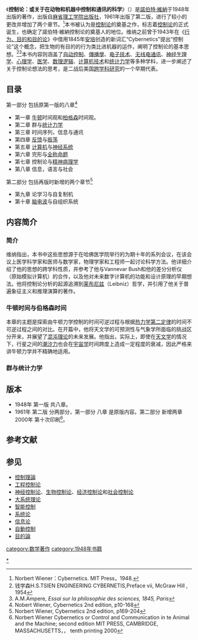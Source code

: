 {{noteTA
|1=zh-cn:控制论; zh-tw:模控學;
}}
{{about|控制论的奠基著作|该著作所属的学科|控制论}}
《'''控制论：或关于在动物和机器中控制和通讯的科学'''》（{{Lang-en|''Cybernetics: Or Control and Communication in the Animal and the Machine''}}）是[[諾伯特·維納|諾伯特·維納]]于1948年出版的著作，出版自[[麻省理工学院出版社|麻省理工学院出版社]]，1961年出版了第二版，进行了较小的更改并增加了两个章节。<ref>Norbert Wiener：Cybernetics. MIT Press，1948. </ref>本书被认为是[[控制论|控制论]]的奠基之作，标志着[[控制论|控制论]]的正式诞生，也确定了諾伯特·維納控制论的奠基人的地位。维纳之前曾于1943年在《[[行为、目的和目的论|行为、目的和目的论]]》中借用1845年[[安培|安培]]创造的新词汇“Cybernetics”提出“控制论”这个概念，把生物的有目的的行为类比进机器的运作，阐明了控制论的基本思想。<ref>钱学森H.S.TSIEN ENGINEERING CYBERNETIS,Preface vii, McGraw Hill , 1954</ref><ref>A.M.Ampere, ''Essai sur la philosophie des sciences, 1845, Paris''</ref>本书内容则涵盖了[[自动控制|自动控制]]、[[傳播學|傳播學]]、[[电子技术|电子技术]]、[[无线电通讯|无线电通讯]]、[[神经生理学|神经生理学]]、[[心理学|心理学]]、[[医学|医学]]、[[数理逻辑|数理逻辑]]、[[计算机技术|计算机技术]]和[[统计力学|统计力学]]等多种学科，进一步阐述了关于控制论想法的思考，是二战后美国[[跨学科研究|跨学科研究]]的一个早期代表。

==目录==
第一部分
包括原第一版的八章<ref name="n2">Nobert Wiener, Cybernetics 2nd edition, p10-168</ref>
*第一章 [[牛顿|牛顿]]时间观和[[亨利·柏格森|柏格森]]时间观。
*第二章 群与[[统计力学|统计力学]]
*第三章 时间序列，信息与通讯
*第四章 [[反馈|反馈]]与[[振荡|振荡]]
*第五章 [[计算机|计算机]]与[[神经系统|神经系统]]
*第六章 完形与[[全称命题|全称命题]]
*第七章 控制论与[[精神病理学|精神病理学]]
*第八章 信息，语言与社会
第二部分
包括再版时新增的两个章节<ref name="n3">Norbert Wiener, Cybernetics 2nd edition, p169-204</ref>
*第九章 论学习与自复制机
*第十章 [[脑电波|脑电波]]与自组织系统

== 内容简介 ==

=== 简介 ===
维纳指出，本书中这些思想源于在哈佛医学院举行的为期十年的系列会议，在该会议上医学科学家和医师与数学家，物理学家和工程师一起讨论科学方法。他详细介绍了他的思想的跨学科性质，并参考了他与Vannevar Bush和他的差分分析仪（原始模拟计算机）的合作，以及他对未来数字计算机的功能和设计原理的早期想法。他将控制论分析的起源追溯到[[莱布尼兹|莱布尼兹]]（Leibniz）哲学，并引用了他关于普遍象征主义和推理演算的著作。

===牛顿时间与伯格森时间===
本章的主题是探索由牛顿力学控制的时间可逆过程与根据[[热力学第二定律|热力学第二定律]]的时间不可逆过程之间的对比。在开篇中，他将天文学的可预测性与气象学所面临的挑战区分开来，并展望了[[混沌理论|混沌理论]]的未来发展。他指出，实际上，即使在[[天文学|天文学]]的情况下，行星之间的[[潮汐力|潮汐力]]也会在[[宇宙学|宇宙学]]时间跨度上造成一定程度的衰减，因此严格来讲牛顿力学并不精确地适用。

===群与统计力学===


== 版本 ==
* 1948年 第一版  共八章。
* 1961年 第二版  分两部分，第一部分 八章 是原版内容。第二部分 新增两章 2000年 第十次印刷<ref>Norbert Wiener Cybernetics or Control and Communication in te Animal and the Machine; second edition MIT PRESS, CAMBRIDGE, MASSACHUSETTS，， tenth printing 2000</ref>。

== 参考文献 ==
{{Reflist}}

== 参见 ==
* [[控制理論|控制理論]]
* [[工程控制论|工程控制论]]
* [[神经控制论|神经控制论]]、[[生物控制论|生物控制论]]、[[经济控制论|经济控制论]]和[[社会控制论|社会控制论]]
* [[大系统理论|大系统理论]]
* [[智能控制|智能控制]]
* [[系统论|系统论]]
* [[信息论|信息论]]
* [[自動控制|自動控制]]
* [[目的論|目的論]]

[[Category:控制论|*]]
[[category:数学著作|category:数学著作]]
[[category:1948年书籍|category:1948年书籍]]